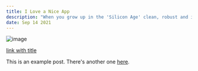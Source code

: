 ```yaml
---
title: I Love a Nice App
description: "When you grow up in the 'Silicon Age' clean, robust and innovative mobile applications are bound to tickle my fancy. Check out a few!"
date: Sep 14 2021
---
```


![image](Assets/IMG_3518.PNG)

[link with title](https://apps.apple.com/us/app/vybe-social/id1574283636 "Download Vybe!")

This is an example post. There's another one [here](/posts/example-post).
